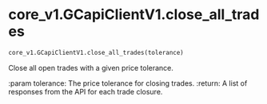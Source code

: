 # core_v1.GCapiClientV1.close_all_trades { #pygcapi.core_v1.GCapiClientV1.close_all_trades }

```python
core_v1.GCapiClientV1.close_all_trades(tolerance)
```

Close all open trades with a given price tolerance.

:param tolerance: The price tolerance for closing trades.
:return: A list of responses from the API for each trade closure.